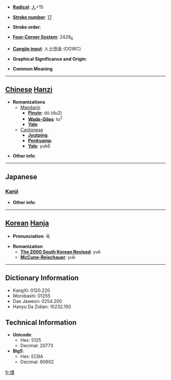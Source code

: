 * '''[[Wiktionary:Chinese radical index| Radical]]''': [[Wiktionary:Chinese radical index 人|人]]+15

* '''[[Wiktionary:Chinese total strokes index|Stroke number]]''': [[Wiktionary:Chinese total strokes index 17|17]]

* '''Stroke order''': 

* '''[[Wiktionary:Chinese four corner index|Four-Corner System]]''': 2428<sub>6</sub>

* '''[[Wiktionary:Chinese Cangjie index|Cangjie input]]''': 人土田金 (OGWC)

* '''Graphical Significance and Origin''': 

* '''Common Meaning'''

----

== [[Chinese]] [[Hanzi]] ==

* '''Romanizations'''
** [[Mandarin]]
*** '''[[Pinyin]]''': dú (du2)
*** '''[[Wade-Giles]]''': tu<sup>2</sup>
*** '''[[Yale]]''': 
**[[Cantonese]]
***'''[[Jyutping]]''':
***'''[[Penkyamp]]''': 
***'''[[Yale]]''': yuk6

* '''Other info''': 

----

==Japanese==
===[[Kanji]]===
{{kanji|on readings=[[いく]] (iku), [[てき]] (teki), [[ちゃく]] (chaku), [[とく]] (toku), [[どく]] (doku)|kun readings=[[いる]] (iru), [[かむ]] (kamu), [[みる]] (miru)}}

* '''Other info''':  

----

== [[Korean]] [[Hanja]] ==

* '''Pronunciation''': 육

* '''Romanization'''
** '''[[The 2000 South Korean Revised Romanization|The 2000 South Korean Revised]]''': yuk
** '''[[McCune-Reischauer]]''': yuk

----

== Dictionary Information ==

* KangXi: 0120.220
* Morobashi: 01255
* Dae Jaweon: 0254.200
* Hanyu Da Zidian: 10232.150

== Technical Information ==

* '''Unicode''':
** Hex: 5125
** Decimal: 20773
* '''Big5''':
** Hex: ECBA
** Decimal: 60602

[[fr:儥]]